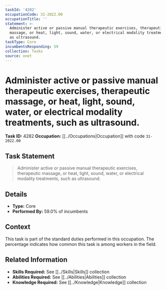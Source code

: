 ```yaml
---
taskId: '4282'
occupationCode: 31-2022.00
occupationTitle: ''
statement: >-
  Administer active or passive manual therapeutic exercises, therapeutic
  massage, or heat, light, sound, water, or electrical modality treatments, such
  as ultrasound.
taskType: Core
incumbentsResponding: 59
collection: Tasks
source: onet
---
```

# Administer active or passive manual therapeutic exercises, therapeutic massage, or heat, light, sound, water, or electrical modality treatments, such as ultrasound.

**Task ID:** 4282
**Occupation:** [[../Occupations|Occupation]] with code `31-2022.00`

## Task Statement

> Administer active or passive manual therapeutic exercises, therapeutic massage, or heat, light, sound, water, or electrical modality treatments, such as ultrasound.

## Details

- **Type:** Core
- **Performed By:** 59.0% of incumbents

## Context

This task is part of the standard duties performed in this occupation. The percentage indicates how common this task is among workers in the field.

## Related Information

- **Skills Required:** See [[../Skills|Skills]] collection
- **Abilities Required:** See [[../Abilities|Abilities]] collection
- **Knowledge Required:** See [[../Knowledge|Knowledge]] collection
